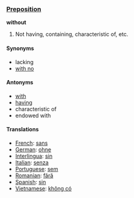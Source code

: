 === [[Preposition]] ===
'''without'''
# Not having, containing, characteristic of, etc.
==== Synonyms ====
*lacking
*[[with no]]
==== Antonyms ====
*[[with]]
*[[having]]
*characteristic of
*endowed with
==== Translations ====
*[[French]]: [[sans]]
*[[German]]: [[ohne]]
*[[Interlingua]]: [[sin]]
*[[Italian]]: [[senza]]
*[[Portuguese]]: [[sem]]
*[[Romanian]]: [[fără]]
*[[Spanish]]: [[sin]]
*[[Vietnamese]]: [[không có]]